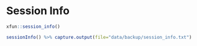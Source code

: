 
# Session Info {-}


```r
xfun::session_info()

sessionInfo() %>% capture.output(file="data/backup/session_info.txt")
```
